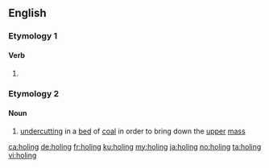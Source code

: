 ==English==

===Etymology 1===

====Verb====
{{head|en|present participle}}

# {{present participle of|hole|lang=en|nocat=1}}

===Etymology 2===
{{suffix|hole|t1=a hollow|ing|lang=en}}

====Noun====
{{en-noun|?}}

# {{context|mining|lang=en}} [[undercut]]ting in a [[bed]] of [[coal]] in order to bring down the [[upper]] [[mass]]
#: {{rfquotek|Raymond}}

[[ca:holing]]
[[de:holing]]
[[fr:holing]]
[[ku:holing]]
[[my:holing]]
[[ja:holing]]
[[no:holing]]
[[ta:holing]]
[[vi:holing]]